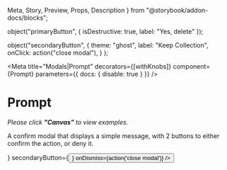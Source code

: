   Meta,
  Story,
  Preview,
  Props,
  Description
} from "@storybook/addon-docs/blocks";


  object("primaryButton", {
    isDestructive: true,
    label: "Yes, delete"
  });

  object("secondaryButton", {
    theme: "ghost",
    label: "Keep Collection",
    onClick: action("close modal"),
    }
  );

<Meta
  title="Modals|Prompt"
  decorators={[withKnobs]}
  component={Prompt}
  parameters={{ docs: { disable: true } }}
/>

# Prompt

*Please click **"Canvas"** to view examples.*

A confirm modal that displays a simple message, with 2 buttons to either confirm the action, or deny it.

<Props of={Prompt} />

<Story name="Knobs">
  <Prompt
    isOpen={boolean("isOpen", true)}
    desc={text(
      "content",
      "This change will be permanent and cannot be undone."
    )}
    title={text("title", "Are you sure you want to delete this collection?")}
    primaryButton={<Button {...primaryButtonProps()} />}
    secondaryButton={<Button {...secondaryButtonProps()} />}
    onDismiss={action('close modal')}
  />
</Story>
